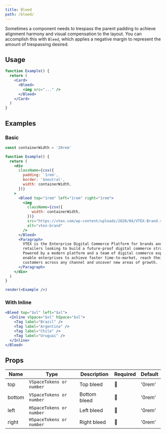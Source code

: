 ```yaml
---
title: Bleed
path: /bleed/
---
```


Sometimes a component needs to trespass the parent padding to achieve alignment harmony and visual compensation to the layout. You can accomplish this with `Bleed`, which applies a negative margin to represent the amount of trespassing desired.

## Usage

```jsx
function Example() {
  return (
    <Card>
      <Bleed>
        <img src="..." />
      </Bleed>
    </Card>
  )
}
```

## Examples

### Basic

```jsx noInline live
const containerWidth = '20rem'

function Example() {
  return (
    <div
      className={csx({
        padding: '1rem',
        border: '$neutral',
        width: containerWidth,
      })}
    >
      <Bleed top="1rem" left="1rem" right="1rem">
        <img
          className={csx({
            width: containerWidth,
          })}
          src="https://vtex.com/wp-content/uploads/2020/04/VTEX-Brand.svg"
          alt="vtex-brand"
        />
      </Bleed>
      <Paragraph>
        VTEX is the Enterprise Digital Commerce Platform for brands and
        retailers looking to build a future-proof digital commerce strategy.
        Powered by a modern platform and a team of digital commerce experts, we
        enable enterprises to achieve faster time-to-market, reach their
        customers across any channel and uncover new areas of growth.
      </Paragraph>
    </div>
  )
}

render(<Example />)
```

### With Inline

```jsx live
<Bleed top="$xl" left="$xl">
  <Inline vSpace="$xl" hSpace="$xl">
    <Tag label="Brazil" />
    <Tag label="Argentina" />
    <Tag label="Chile" />
    <Tag label="Uruguai" />
  </Inline>
</Bleed>
```

## Props

| Name   | Type                     | Description  | Required | Default |
| ------ | ------------------------ | ------------ | -------- | ------- |
| top    | `VSpaceTokens or number` | Top bleed    | 🚫       | '0rem'  |
| bottom | `VSpaceTokens or number` | Bottom bleed | 🚫       | '0rem'  |
| left   | `HSpaceTokens or number` | Left bleed   | 🚫       | '0rem'  |
| right  | `HSpaceTokens or number` | Right bleed  | 🚫       | '0rem'  |
